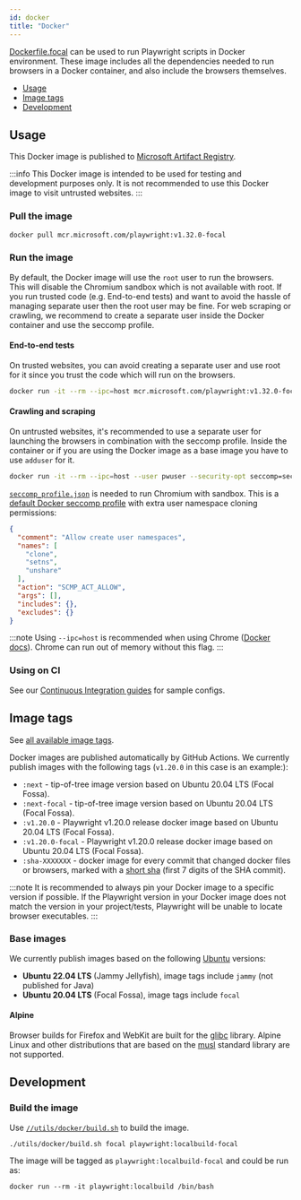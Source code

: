 ```yaml
---
id: docker
title: "Docker"
---
```


[Dockerfile.focal] can be used to run Playwright scripts in Docker environment. These image includes all the dependencies needed to run browsers in a Docker container, and also include the browsers themselves.

- [Usage](#usage)
- [Image tags](#image-tags)
- [Development](#development)

## Usage

This Docker image is published to [Microsoft Artifact Registry].

:::info
This Docker image is intended to be used for testing and development purposes only. It is not recommended to use this Docker image to visit untrusted websites.
:::

### Pull the image

```bash
docker pull mcr.microsoft.com/playwright:v1.32.0-focal
```

### Run the image

By default, the Docker image will use the `root` user to run the browsers. This will disable the Chromium sandbox which is not available with root. If you run trusted code (e.g. End-to-end tests) and want to avoid the hassle of managing separate user then the root user may be fine. For web scraping or crawling, we recommend to create a separate user inside the Docker container and use the seccomp profile.

#### End-to-end tests

On trusted websites, you can avoid creating a separate user and use root for it since you trust the code which will run on the browsers.

```bash
docker run -it --rm --ipc=host mcr.microsoft.com/playwright:v1.32.0-focal /bin/bash
```

#### Crawling and scraping

On untrusted websites, it's recommended to use a separate user for launching the browsers in combination with the seccomp profile. Inside the container or if you are using the Docker image as a base image you have to use `adduser` for it.

```bash
docker run -it --rm --ipc=host --user pwuser --security-opt seccomp=seccomp_profile.json mcr.microsoft.com/playwright:v1.32.0-focal /bin/bash
```

[`seccomp_profile.json`](https://github.com/microsoft/playwright/blob/main/utils/docker/seccomp_profile.json) is needed to run Chromium with sandbox. This is a [default Docker seccomp profile](https://github.com/docker/engine/blob/d0d99b04cf6e00ed3fc27e81fc3d94e7eda70af3/profiles/seccomp/default.json) with extra user namespace cloning permissions:

```json
{
  "comment": "Allow create user namespaces",
  "names": [
    "clone",
    "setns",
    "unshare"
  ],
  "action": "SCMP_ACT_ALLOW",
  "args": [],
  "includes": {},
  "excludes": {}
}
```

:::note
Using `--ipc=host` is recommended when using Chrome ([Docker docs](https://docs.docker.com/engine/reference/run/#ipc-settings---ipc)). Chrome can run out of memory without this flag.
:::

### Using on CI

See our [Continuous Integration guides](./ci.mdx) for sample configs.

## Image tags

See [all available image tags].

Docker images are published automatically by GitHub Actions. We currently publish images with the following tags (`v1.20.0` in this case is an example:):
- `:next` - tip-of-tree image version based on Ubuntu 20.04 LTS (Focal Fossa).
- `:next-focal` - tip-of-tree image version based on Ubuntu 20.04 LTS (Focal Fossa).
- `:v1.20.0` - Playwright v1.20.0 release docker image based on Ubuntu 20.04 LTS (Focal Fossa).
- `:v1.20.0-focal` - Playwright v1.20.0 release docker image based on Ubuntu 20.04 LTS (Focal Fossa).
- `:sha-XXXXXXX` - docker image for every commit that changed docker files or browsers, marked with a [short sha](https://git-scm.com/book/en/v2/Git-Tools-Revision-Selection#Short-SHA-1) (first 7 digits of the SHA commit).

:::note
It is recommended to always pin your Docker image to a specific version if possible. If the Playwright version in your Docker image does not match the version in your project/tests, Playwright will be unable to locate browser executables.
:::

### Base images

We currently publish images based on the following [Ubuntu](https://hub.docker.com/_/ubuntu) versions:
- **Ubuntu 22.04 LTS** (Jammy Jellyfish), image tags include `jammy` (not published for Java)
- **Ubuntu 20.04 LTS** (Focal Fossa), image tags include `focal`

#### Alpine

Browser builds for Firefox and WebKit are built for the [glibc](https://en.wikipedia.org/wiki/Glibc) library. Alpine Linux and other distributions that are based on the [musl](https://en.wikipedia.org/wiki/Musl) standard library are not supported.

## Development

### Build the image

Use [`//utils/docker/build.sh`](https://github.com/microsoft/playwright/blob/main/utils/docker/build.sh) to build the image.

```
./utils/docker/build.sh focal playwright:localbuild-focal
```

The image will be tagged as `playwright:localbuild-focal` and could be run as:

```
docker run --rm -it playwright:localbuild /bin/bash
```


[Accessibility]: /api/class-accessibility.mdx "Accessibility"
[Android]: /api/class-android.mdx "Android"
[AndroidDevice]: /api/class-androiddevice.mdx "AndroidDevice"
[AndroidInput]: /api/class-androidinput.mdx "AndroidInput"
[AndroidSocket]: /api/class-androidsocket.mdx "AndroidSocket"
[AndroidWebView]: /api/class-androidwebview.mdx "AndroidWebView"
[APIRequest]: /api/class-apirequest.mdx "APIRequest"
[APIRequestContext]: /api/class-apirequestcontext.mdx "APIRequestContext"
[APIResponse]: /api/class-apiresponse.mdx "APIResponse"
[APIResponseAssertions]: /api/class-apiresponseassertions.mdx "APIResponseAssertions"
[Browser]: /api/class-browser.mdx "Browser"
[BrowserContext]: /api/class-browsercontext.mdx "BrowserContext"
[BrowserServer]: /api/class-browserserver.mdx "BrowserServer"
[BrowserType]: /api/class-browsertype.mdx "BrowserType"
[CDPSession]: /api/class-cdpsession.mdx "CDPSession"
[ConsoleMessage]: /api/class-consolemessage.mdx "ConsoleMessage"
[Coverage]: /api/class-coverage.mdx "Coverage"
[Dialog]: /api/class-dialog.mdx "Dialog"
[Download]: /api/class-download.mdx "Download"
[Electron]: /api/class-electron.mdx "Electron"
[ElectronApplication]: /api/class-electronapplication.mdx "ElectronApplication"
[ElementHandle]: /api/class-elementhandle.mdx "ElementHandle"
[FileChooser]: /api/class-filechooser.mdx "FileChooser"
[Frame]: /api/class-frame.mdx "Frame"
[FrameLocator]: /api/class-framelocator.mdx "FrameLocator"
[GenericAssertions]: /api/class-genericassertions.mdx "GenericAssertions"
[JSHandle]: /api/class-jshandle.mdx "JSHandle"
[Keyboard]: /api/class-keyboard.mdx "Keyboard"
[Locator]: /api/class-locator.mdx "Locator"
[LocatorAssertions]: /api/class-locatorassertions.mdx "LocatorAssertions"
[Logger]: /api/class-logger.mdx "Logger"
[Mouse]: /api/class-mouse.mdx "Mouse"
[Page]: /api/class-page.mdx "Page"
[PageAssertions]: /api/class-pageassertions.mdx "PageAssertions"
[Playwright]: /api/class-playwright.mdx "Playwright"
[PlaywrightAssertions]: /api/class-playwrightassertions.mdx "PlaywrightAssertions"
[Request]: /api/class-request.mdx "Request"
[Response]: /api/class-response.mdx "Response"
[Route]: /api/class-route.mdx "Route"
[Selectors]: /api/class-selectors.mdx "Selectors"
[SnapshotAssertions]: /api/class-snapshotassertions.mdx "SnapshotAssertions"
[TimeoutError]: /api/class-timeouterror.mdx "TimeoutError"
[Touchscreen]: /api/class-touchscreen.mdx "Touchscreen"
[Tracing]: /api/class-tracing.mdx "Tracing"
[Video]: /api/class-video.mdx "Video"
[WebSocket]: /api/class-websocket.mdx "WebSocket"
[Worker]: /api/class-worker.mdx "Worker"
[Fixtures]: /api/class-fixtures.mdx "Fixtures"
[Test]: /api/class-test.mdx "Test"
[TestConfig]: /api/class-testconfig.mdx "TestConfig"
[TestInfo]: /api/class-testinfo.mdx "TestInfo"
[TestInfoError]: /api/class-testinfoerror.mdx "TestInfoError"
[TestOptions]: /api/class-testoptions.mdx "TestOptions"
[TestProject]: /api/class-testproject.mdx "TestProject"
[WorkerInfo]: /api/class-workerinfo.mdx "WorkerInfo"
[Location]: /api/class-location.mdx "Location"
[Reporter]: /api/class-reporter.mdx "Reporter"
[Suite]: /api/class-suite.mdx "Suite"
[TestCase]: /api/class-testcase.mdx "TestCase"
[TestError]: /api/class-testerror.mdx "TestError"
[TestResult]: /api/class-testresult.mdx "TestResult"
[TestStep]: /api/class-teststep.mdx "TestStep"
[Element]: https://developer.mozilla.org/en-US/docs/Web/API/element "Element"
[EvaluationArgument]: /evaluating.mdx#evaluation-argument "EvaluationArgument"
[Promise]: https://developer.mozilla.org/en-US/docs/Web/JavaScript/Reference/Global_Objects/Promise "Promise"
[iterator]: https://developer.mozilla.org/en-US/docs/Web/JavaScript/Reference/Iteration_protocols "Iterator"
[origin]: https://developer.mozilla.org/en-US/docs/Glossary/Origin "Origin"
[selector]: https://developer.mozilla.org/en-US/docs/Web/CSS/CSS_Selectors "selector"
[Serializable]: https://developer.mozilla.org/en-US/docs/Web/JavaScript/Reference/Global_Objects/JSON/stringify#Description "Serializable"
[UIEvent.detail]: https://developer.mozilla.org/en-US/docs/Web/API/UIEvent/detail "UIEvent.detail"
[UnixTime]: https://en.wikipedia.org/wiki/Unix_time "Unix Time"
[xpath]: https://developer.mozilla.org/en-US/docs/Web/XPath "xpath"

[Array]: https://developer.mozilla.org/en-US/docs/Web/JavaScript/Reference/Global_Objects/Array "Array"
[boolean]: https://developer.mozilla.org/en-US/docs/Web/JavaScript/Data_structures#Boolean_type "Boolean"
[Buffer]: https://nodejs.org/api/buffer.html#buffer_class_buffer "Buffer"
[ChildProcess]: https://nodejs.org/api/child_process.html "ChildProcess"
[Error]: https://nodejs.org/api/errors.html#errors_class_error "Error"
[EventEmitter]: https://nodejs.org/api/events.html#events_class_eventemitter "EventEmitter"
[function]: https://developer.mozilla.org/en-US/docs/Web/JavaScript/Reference/Global_Objects/Function "Function"
[Map]: https://developer.mozilla.org/en-US/docs/Web/JavaScript/Reference/Global_Objects/Map "Map"
[null]: https://developer.mozilla.org/en-US/docs/Web/JavaScript/Reference/Global_Objects/null "null"
[number]: https://developer.mozilla.org/en-US/docs/Web/JavaScript/Data_structures#Number_type "Number"
[Object]: https://developer.mozilla.org/en-US/docs/Web/JavaScript/Reference/Global_Objects/Object "Object"
[Promise]: https://developer.mozilla.org/en-US/docs/Web/JavaScript/Reference/Global_Objects/Promise "Promise"
[Readable]: https://nodejs.org/api/stream.html#stream_class_stream_readable "Readable"
[ReadStream]: https://nodejs.org/api/fs.html#class-fsreadstream "ReadStream"
[RegExp]: https://developer.mozilla.org/en-US/docs/Web/JavaScript/Reference/Global_Objects/RegExp "RegExp"
[string]: https://developer.mozilla.org/en-US/docs/Web/JavaScript/Data_structures#String_type "string"
[void]: https://developer.mozilla.org/en-US/docs/Web/JavaScript/Reference/Global_Objects/undefined "void"
[URL]: https://nodejs.org/api/url.html "URL"

[all available image tags]: https://mcr.microsoft.com/en-us/product/playwright/about "all available image tags"
[Microsoft Artifact Registry]: https://mcr.microsoft.com/en-us/product/playwright/about "Microsoft Artifact Registry"
[Dockerfile.focal]: https://github.com/microsoft/playwright/blob/main/utils/docker/Dockerfile.focal "Dockerfile.focal"
